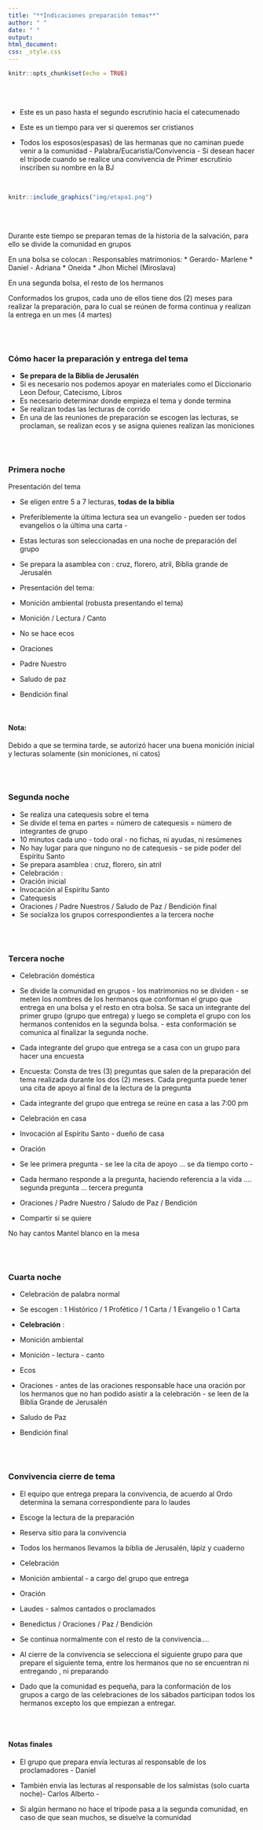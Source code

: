 ```yaml
---
title: "**Indicaciones preparación temas**"
author: " "
date: " "
output: 
html_document:
css: _style.css
---
```


```r
knitr::opts_chunk$set(echo = TRUE)
```

</br></br>

* Este es un paso hasta el segundo escrutinio hacia el catecumenado

* Este es un tiempo para ver si queremos ser cristianos

* Todos los esposos(espasas) de las hermanas que no caminan puede venir a la comunidad - Palabra/Eucaristía/Convivencia - Si desean hacer el trípode cuando se realice una convivencia de Primer escrutinio inscriben su nombre en la BJ

</br>

```r
knitr::include_graphics("img/etapa1.png")
```


</br></br>

Durante este tiempo se preparan temas de la historia de la salvación, para ello se divide la comunidad en grupos

En una bolsa se colocan : Responsables matrimonios:
* Gerardo- Marlene
* Daniel - Adriana
* Oneida
* Jhon Michel (Miroslava)

En una segunda bolsa, el resto de los hermanos

Conformados los grupos, cada uno de ellos tiene dos (2) meses para realizar la preparación, para lo cual se reúnen de forma continua y realizan la entrega en un mes (4 martes)

</br></br>

### **Cómo hacer la preparación y entrega del tema**

* **Se prepara de la Biblia de Jerusalén**
* Si es necesario nos podemos apoyar en materiales como el Diccionario Leon Defour, Catecismo, Libros 
* Es necesario determinar donde empieza el tema y donde termina
* Se realizan todas las lecturas de corrido
* En una de las reuniones de preparación se escogen las lecturas, se proclaman, se realizan ecos y se asigna quienes realizan las moniciones

</br></br>

### **Primera noche**

Presentación del tema

* Se eligen entre 5 a 7 lecturas, **todas de la biblia**
* Preferiblemente la última lectura sea un evangelio - pueden ser todos evangelios o la última una carta -
* Estas lecturas son seleccionadas en una noche de preparación del grupo

* Se prepara la asamblea con : cruz, florero, atril, Biblia grande de Jerusalén

* Presentación del tema:
* Monición ambiental (robusta presentando el tema)
* Monición / Lectura / Canto
* No se hace ecos
* Oraciones
* Padre Nuestro
* Saludo de paz
* Bendición final

</br>

#### **Nota**: 

Debido a que se termina tarde, se autorizó hacer una buena monición inicial y lecturas solamente  (sin moniciones, ni catos)  

</br></br>

###  **Segunda noche**

* Se realiza una catequesis sobre el tema
*  Se divide el tema en partes = número de catequesis = número de integrantes de grupo
* 10 minutos cada uno - todo oral -  no fichas, ni ayudas, ni resúmenes
* No hay lugar para que ninguno no de catequesis - se pide poder del Espíritu Santo
* Se prepara asamblea : cruz, florero, sin atril
* Celebración :
* Oración inicial
* Invocación al Espíritu Santo
* Catequesis
* Oraciones / Padre Nuestros / Saludo de Paz / Bendición final
* Se socializa los grupos correspondientes a la tercera noche

</br></br>

### **Tercera noche**

* Celebración doméstica

* Se divide la comunidad en grupos - los matrimonios no se dividen - se meten los nombres de los hermanos que conforman el grupo que entrega en una bolsa y el resto en otra bolsa. Se saca un integrante del primer grupo (grupo que entrega) y luego se completa el grupo con los hermanos contenidos en la segunda bolsa. - esta conformación se comunica al finalizar la segunda noche.

* Cada integrante del grupo que entrega se a casa con un grupo para hacer una encuesta 

* Encuesta: Consta de tres (3) preguntas que salen de la preparación del tema realizada durante los dos (2) meses. Cada pregunta puede tener una cita de apoyo al final de la lectura de la pregunta

* Cada integrante del grupo que entrega se reúne en casa a las 7:00 pm

* Celebración en casa
* Invocación al Espíritu Santo - dueño de casa
* Oración
* Se lee primera pregunta - se lee la cita de apoyo ... se da tiempo corto - 
* Cada hermano responde a la pregunta, haciendo referencia a la vida 
.... segunda pregunta   ... tercera pregunta
* Oraciones / Padre Nuestro / Saludo de Paz / Bendición
* Compartir si se quiere

No hay cantos
Mantel blanco en la mesa

</br></br>

### **Cuarta noche**

* Celebración de palabra normal  
<!-- * El grupo con base en las respuestas de la tercera noche prepara la palabra -->
* Se escogen : 1 Histórico / 1 Profético / 1 Carta / 1 Evangelio o 1 Carta 

* **Celebración** :
* Monición ambiental
* Monición - lectura - canto
* Ecos
* Oraciones - antes de las oraciones responsable hace una oración por los hermanos que no han podido asistir a la celebración - se leen de la Biblia Grande de Jerusalén 
* Saludo de Paz 
* Bendición final

</br></br>

### **Convivencia cierre de tema**

* El equipo que entrega prepara la convivencia, de acuerdo al Ordo determina la semana correspondiente para lo laudes
* Escoge la lectura de la preparación  
* Reserva sitio para la convivencia
* Todos los hermanos llevamos la biblia de Jerusalén, lápiz y cuaderno

* Celebración
* Monición ambiental - a cargo del grupo que entrega
* Oración
* Laudes - salmos cantados o proclamados
* Benedictus / Oraciones / Paz / Bendición

* Se continua normalmente con el resto de la convivencia....

* Al cierre de la convivencia se selecciona el siguiente grupo para que prepare el siguiente tema, entre los hermanos que no se encuentran ni entregando , ni preparando

* Dado que la comunidad es pequeña, para la conformación de los grupos a cargo de las celebraciones de los sábados participan todos los hermanos excepto los que empiezan a entregar.

</br></br>

#### **Notas  finales**

* El grupo que prepara envía  lecturas al responsable de los proclamadores - Daniel

* También envía las lecturas al responsable de los salmistas (solo cuarta noche)- Carlos Alberto -

* Si algún hermano no hace el trípode pasa a la segunda comunidad, en caso de que sean muchos, se disuelve la comunidad











